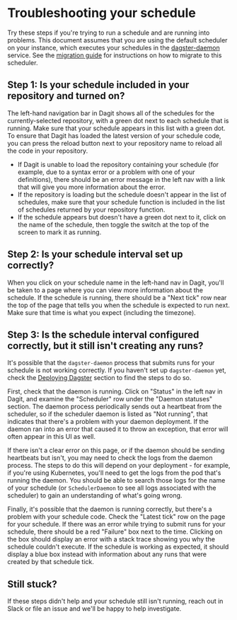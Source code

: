 
<DynamicMetaTags title="Troubleshooting Your Schedule | Dagster" />

# Troubleshooting your schedule

Try these steps if you're trying to run a schedule and are running into problems.
This document assumes that you are using the default scheduler on your instance, which executes your
schedules in the [dagster-daemon](/overview/daemon) service. See the
[migration guide](https://github.com/dagster-io/dagster/blob/master/MIGRATION.md) for
instructions on how to migrate to this scheduler.

## Step 1: Is your schedule included in your repository and turned on?

The left-hand navigation bar in Dagit shows all of the schedules for the currently-selected
repository, with a green dot next to each schedule that is running. Make sure that your schedule
appears in this list with a green dot. To ensure that Dagit has loaded the latest version of your
schedule code, you can press the reload button next to your repository name to reload all the code
in your repository.

- If Dagit is unable to load the repository containing your schedule (for example,
  due to a syntax error or a problem with one of your definitions), there should be an error message
  in the left nav with a link that will give you more information about the error.
- If the repository is loading but the schedule doesn't appear in the list of schedules, make sure
  that your schedule function is included in the list of schedules returned by your repository
  function.
- If the schedule appears but doesn't have a green dot next to it, click on the name of the
  schedule, then toggle the switch at the top of the screen to mark it as running.

## Step 2: Is your schedule interval set up correctly?

When you click on your schedule name in the left-hand nav in Dagit, you'll be taken
to a page where you can view more information about the schedule. If the schedule is running, there
should be a "Next tick" row near the top of the page that tells you when the schedule is expected
to run next. Make sure that time is what you expect (including the timezone).

## Step 3: Is the schedule interval configured correctly, but it still isn't creating any runs?

It's possible that the `dagster-daemon` process that submits runs for your schedule is not working
correctly. If you haven't set up `dagster-daemon` yet, check the [Deploying Dagster](/deploying)
section to find the steps to do so.

First, check that the daemon is running. Click on "Status" in the left nav in Dagit, and
examine the "Scheduler" row under the "Daemon statuses" section. The daemon process periodically
sends out a heartbeat from the scheduler, so if the scheduler daemon is listed as "Not running",
that indicates that there's a problem with your daemon deployment. If the daemon ran into an error
that caused it to throw an exception, that error will often appear in this UI as well.

If there isn't a clear error on this page, or if the daemon should be sending heartbeats but isn't,
you may need to check the logs from the daemon process. The steps to do this will depend on your
deployment - for example, if you're using Kubernetes, you'll need to get the logs from the pod
that's running the daemon. You should be able to search those logs for the name of your schedule
(or `SchedulerDaemon` to see all logs associated with the scheduler) to gain an understanding of
what's going wrong.

Finally, it's possible that the daemon is running correctly, but there's a problem with your
schedule code. Check the "Latest tick" row on the page for your schedule. If there was an error
while trying to submit runs for your schedule, there should be a red "Failure"
box next to the time. Clicking on the box should display an error with a stack trace showing you
why the schedule couldn't execute. If the schedule is working as expected, it should display a blue
box instead with information about any runs that were created by that schedule tick.

## Still stuck?

If these steps didn't help and your schedule still isn't running, reach out in Slack or file an
issue and we'll be happy to help investigate.

